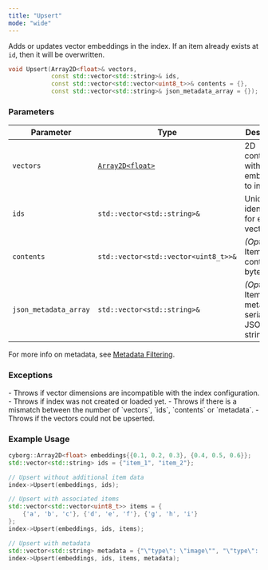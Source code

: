 ```yaml
---
title: "Upsert"
mode: "wide"
---
```


Adds or updates vector embeddings in the index. If an item already exists at `id`, then it will be overwritten.

```cpp
void Upsert(Array2D<float>& vectors,
            const std::vector<std::string>& ids,
            const std::vector<std::vector<uint8_t>>& contents = {},
            const std::vector<std::string>& json_metadata_array = {});
```

### Parameters

| Parameter | Type | Description |
|---------------|-----------------------------|-----------------------------------------------------|
| `vectors` | [`Array2D<float>`](../types#array2d) | 2D container with vector embeddings to index. |
| `ids` | `std::vector<std::string>&` | Unique identifiers for each vector. |
| `contents` | `std::vector<std::vector<uint8_t>>&` | _(Optional)_ Item contents in bytes. |
| `json_metadata_array` | `std::vector<std::string>&` | _(Optional)_ Item metadata in serialized JSON strings. |

<Tip>For more info on metadata, see [Metadata Filtering](../../..../../../guides/data-operations/metadata-filtering).</Tip>

### Exceptions

<AccordionGroup>
    <Accordion title="std::invalid_argument">
        - Throws if vector dimensions are incompatible with the index configuration.
        - Throws if index was not created or loaded yet.
        - Throws if there is a mismatch between the number of `vectors`, `ids`, `contents` or `metadata`.
    </Accordion>
    <Accordion title="std::runtime_exception">
        - Throws if the vectors could not be upserted.
    </Accordion>
</AccordionGroup>

### Example Usage

```cpp
cyborg::Array2D<float> embeddings{{0.1, 0.2, 0.3}, {0.4, 0.5, 0.6}};
std::vector<std::string> ids = {"item_1", "item_2"};

// Upsert without additional item data
index->Upsert(embeddings, ids);

// Upsert with associated items
std::vector<std::vector<uint8_t>> items = {
    {'a', 'b', 'c'}, {'d', 'e', 'f'}, {'g', 'h', 'i'}
};
index->Upsert(embeddings, ids, items);

// Upsert with metadata
std::vector<std::string> metadata = {"\"type\": \"image\"", "\"type\": \"text\""}
index->Upsert(embeddings, ids, items, metadata);
```